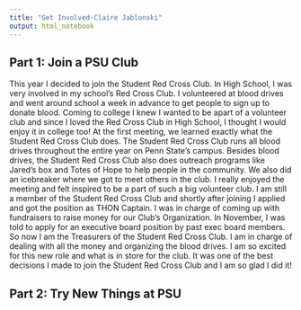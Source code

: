 ```yaml
---
title: "Get Involved-Claire Jablonski"
output: html_notebook
---
```


## Part 1: Join a PSU Club

This year I decided to join the Student Red Cross Club. In High School, I was very involved in my school’s Red Cross Club. I volunteered at blood drives and went around school a week in advance to get people to sign up to donate blood. Coming to college I knew I wanted to be apart of a volunteer club and since I loved the Red Cross Club in High School, I thought I would enjoy it in college too! At the first meeting, we learned exactly what the Student Red Cross Club does. The Student Red Cross Club runs all blood drives throughout the entire year on Penn State’s campus. Besides blood drives, the Student Red Cross Club also does outreach programs like Jared’s box and Totes of Hope to help people in the community. We also did an icebreaker where we got to meet others in the club. I really enjoyed the meeting and felt inspired to be a part of such a big volunteer club. I am still a member of the Student Red Cross Club and shortly after joining I applied and got the position as THON Captain. I was in charge of coming up with fundraisers to raise money for our Club’s Organization. In November, I was told to apply for an executive board position by past exec board members. So now I am the Treasurers of the Student Red Cross Club.  I am in charge of dealing with all the money and organizing the blood drives. I am so excited for this new role and what is in store for the club. It was one of the best decisions I made to join the Student Red Cross Club and I am so glad I did it!

## Part 2: Try New Things at PSU